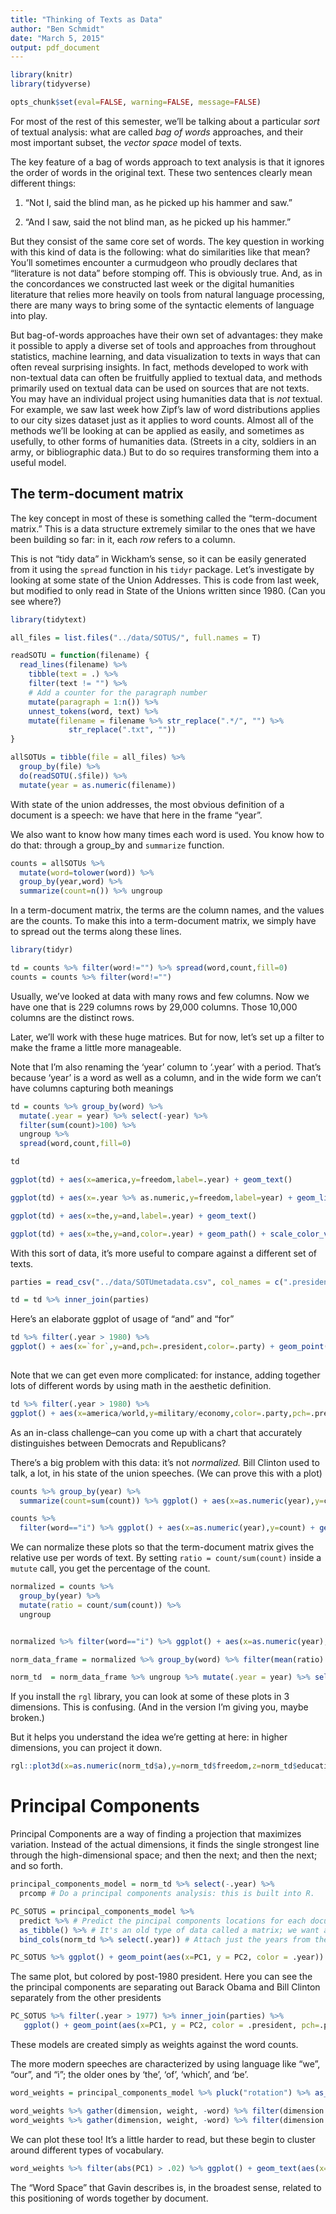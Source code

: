 ```yaml
---
title: "Thinking of Texts as Data"
author: "Ben Schmidt"
date: "March 5, 2015"
output: pdf_document
---
```




```r
library(knitr)
library(tidyverse)

opts_chunk$set(eval=FALSE, warning=FALSE, message=FALSE)
```


For most of the rest of this semester, we'll be talking about a particular *sort* of textual analysis: what are called *bag of words* approaches, and their most important subset, the *vector space* model of texts.

The key feature of a bag of words approach to text analysis is that it ignores the order of words in the original text. These two sentences clearly mean different things:

1. "Not I, said the blind man, as he picked up his hammer and saw."

2. "And I saw, said the not blind man, as he picked up his hammer."

But they consist of the same core set of words. The key question in working with this kind of data is the following: what do similarities like that mean? You'll sometimes encounter a curmudgeon who proudly declares that "literature is not data" before stomping off. This is obviously true. And, as in the concordances we constructed last week or the digital humanities literature that relies more heavily on tools from natural language processing, there are many ways to bring some of the syntactic elements of language into play.

But bag-of-words approaches have their own set of advantages: they make it possible to apply a diverse set of tools and approaches from throughout statistics, machine learning, and data visualization to texts in ways that can often reveal surprising insights. In fact, methods developed to work with non-textual data can often be fruitfully applied to textual data, and methods primarily used on textual data can be used on sources that are not texts. You may have an individual project using humanities data that is *not* textual. For example, we saw last week how Zipf's law of word distributions applies to our city sizes dataset just as it applies to word counts. Almost all of the methods we'll be looking at can be applied as easily, and sometimes as usefully, to other forms of humanities data. (Streets in a city, soldiers in an army, or bibliographic data.) But to do so requires transforming them into a useful model. 

## The term-document matrix

The key concept in most of these is something called the "term-document matrix." This is a data structure extremely similar to the ones that we have been building so far: in it, each *row* refers to a column. 

This is not "tidy data" in Wickham's sense, so it can be easily generated from it using the `spread` function in his `tidyr` package. Let's investigate by looking at some state of the Union Addresses. This is code from last week, but modified to only read in State of the Unions written since 1980. (Can you see where?)



``` r
library(tidytext)

all_files = list.files("../data/SOTUS/", full.names = T)

readSOTU = function(filename) {
  read_lines(filename) %>%
    tibble(text = .) %>% 
    filter(text != "") %>%
    # Add a counter for the paragraph number
    mutate(paragraph = 1:n()) %>%
    unnest_tokens(word, text) %>%
    mutate(filename = filename %>% str_replace(".*/", "") %>% 
             str_replace(".txt", ""))
}

allSOTUs = tibble(file = all_files) %>%
  group_by(file) %>% 
  do(readSOTU(.$file)) %>%
  mutate(year = as.numeric(filename))
```

With state of the union addresses, the most obvious definition of a document is a speech: we have that here in the frame "year". 

We also want to know how many times each word is used. You know how to do that: through a group_by and `summarize` function.

```r
counts = allSOTUs %>% 
  mutate(word=tolower(word)) %>% 
  group_by(year,word) %>% 
  summarize(count=n()) %>% ungroup
```

In a term-document matrix, the terms are the column names, and the values are the counts. To make this into a term-document matrix, we simply have to spread out the terms along these lines.

```r
library(tidyr)

td = counts %>% filter(word!="") %>% spread(word,count,fill=0)
counts = counts %>% filter(word!="")
```

Usually, we've looked at data with many rows and few columns. Now we have one that is 229 columns rows by 29,000 columns. Those 10,000 columns are the distinct rows.

Later, we'll work with these huge matrices. But for now, let's set up a filter to make the frame a little more manageable.

Note that I'm also renaming the 'year' column to '.year' with a period. That's because 'year' is a word as well as a column, and in the 
wide form we can't have columns capturing both meanings

``` r

td = counts %>% group_by(word) %>% 
  mutate(.year = year) %>% select(-year) %>%
  filter(sum(count)>100) %>% 
  ungroup %>% 
  spread(word,count,fill=0)

td

```


``` r

ggplot(td) + aes(x=america,y=freedom,label=.year) + geom_text() 

ggplot(td) + aes(x=.year %>% as.numeric,y=freedom,label=year) + geom_line() 

ggplot(td) + aes(x=the,y=and,label=.year) + geom_text()

ggplot(td) + aes(x=the,y=and,color=.year) + geom_path() + scale_color_viridis_c() + scale_x_log10() + scale_y_log10()

```


With this sort of data, it's more useful to compare against a different set of texts.

``` r
parties = read_csv("../data/SOTUmetadata.csv", col_names = c(".president", ".year", ".party", ".sotu_type"), skip = 1) # "skip" because we're using new rownames

td = td %>% inner_join(parties)


```

Here's an elaborate ggplot of usage of "and" and "for"

``` r

td %>% filter(.year > 1980) %>%
ggplot() + aes(x=`for`,y=and,pch=.president,color=.party) + geom_point(size=5) + scale_color_brewer(type="qual")
  
```

Note that we can get even more complicated: for instance, adding together lots of different words by using math in the aesthetic definition.

``` r
td %>% filter(.year > 1980) %>%
ggplot() + aes(x=america/world,y=military/economy,color=.party,pch=.president) + geom_point(size=5) + scale_x_log10() + scale_y_log10()
```

As an in-class challenge--can you come up with a chart that accurately distinguishes between Democrats and Republicans?



There's a big problem with this data: it's not *normalized.* Bill Clinton used to talk, a lot, in his state of the union speeches. (We can prove this with a plot)

``` r
counts %>% group_by(year) %>% 
  summarize(count=sum(count)) %>% ggplot() + aes(x=as.numeric(year),y=count) + geom_line()

```

``` r
counts %>% 
  filter(word=="i") %>% ggplot() + aes(x=as.numeric(year),y=count) + geom_line()
```

We can normalize these plots so that the term-document matrix gives the relative use per words of text. By setting `ratio = count/sum(count)` inside a `mutute` call, you get the percentage of the count.


``` r
normalized = counts %>% 
  group_by(year) %>% 
  mutate(ratio = count/sum(count)) %>% 
  ungroup


normalized %>% filter(word=="i") %>% ggplot() + aes(x=as.numeric(year),y=ratio) + geom_line()
```




``` r
norm_data_frame = normalized %>% group_by(word) %>% filter(mean(ratio) > .0005) %>% select(-count)

norm_td  = norm_data_frame %>% ungroup %>% mutate(.year = year) %>% select(-year) %>% spread(word,ratio,fill=0)
```


If you install the `rgl` library, you can look at some of these plots in 3 dimensions. This is confusing. (And in the version I'm giving you, maybe broken.)

But it helps you understand the idea we're getting at here: in higher dimensions, you can project it down.

``` r
rgl::plot3d(x=as.numeric(norm_td$a),y=norm_td$freedom,z=norm_td$education,col="red")
```


# Principal Components

Principal Components are a way of finding a projection that maximizes variation. Instead of the actual dimensions, it finds the single strongest line through the high-dimensional space; and then the next; and then the next; and so forth.

```r

principal_components_model = norm_td %>% select(-.year) %>% 
  prcomp # Do a principal components analysis: this is built into R. 

PC_SOTUS = principal_components_model %>% 
  predict %>% # Predict the pincipal components locations for each document.
  as_tibble() %>% # It's an old type of data called a matrix; we want a data frame.
  bind_cols(norm_td %>% select(.year)) # Attach just the years from the original which have been lost., binding along the column edges

PC_SOTUS %>% ggplot() + geom_point(aes(x=PC1, y = PC2, color = .year)) + scale_color_viridis_c()

```

The same plot, but colored by post-1980 president. Here you can see the the principal components are separating out Barack Obama and Bill Clinton separately from the other presidents
```r
PC_SOTUS %>% filter(.year > 1977) %>% inner_join(parties) %>% 
   ggplot() + geom_point(aes(x=PC1, y = PC2, color = .president, pch=.party), size = 5) + scale_color_brewer(type='qual')
```
These models are created simply as weights against the word counts.


The more modern speeches are characterized by using language like "we", "our", and "i";
the older ones by 'the', 'of', 'which', and 'be'.

```r
word_weights = principal_components_model %>% pluck("rotation") %>% as_tibble(rownames = "word")

word_weights %>% gather(dimension, weight, -word) %>% filter(dimension == "PC1") %>% arrange(-weight)
word_weights %>% gather(dimension, weight, -word) %>% filter(dimension == "PC1") %>% arrange(weight)

```
We can plot these too! It's a little harder to read, but these begin to cluster around different types of vocabulary.

```r
word_weights %>% filter(abs(PC1) > .02) %>% ggplot() + geom_text(aes(x=PC1, y = PC2, label = word))
```

The "Word Space" that Gavin describes is, in the broadest sense, related to this positioning of words together by document. 
